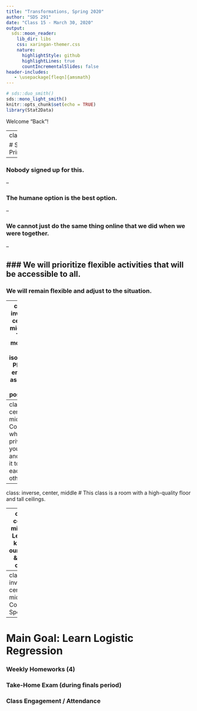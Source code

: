 ```yaml
---
title: "Transformations, Spring 2020"
author: "SDS 291"
date: "Class 15 - March 30, 2020"
output:
  sds::moon_reader:
    lib_dir: libs
    css: xaringan-themer.css
    nature:
      highlightStyle: github
      highlightLines: true
      countIncrementalSlides: false
header-includes:
   - \usepackage[fleqn]{amsmath}
---
```



```r
# sds::duo_smith()
sds::mono_light_smith()
knitr::opts_chunk$set(echo = TRUE)
library(Stat2Data)
```

Welcome "Back"!


---
class:

# Some Principles

--

### Nobody signed up for this.

--

### The humane option is the best option.

--

### We cannot just do the same thing online that we did when we were together.

--

### We will prioritize flexible activities that will be accessible to all.
--

### We will remain flexible and adjust to the situation.

---
class: inverse, center, middle
# This moment is isolating. Please engage as much as possible.

---
class: center, middle
# Consider what privilege you have and use it to help each other.

---
class: inverse, center, middle
# This class is a room with a high-quality floor and tall ceilings.

---
class: center, middle
# Let's be kind to ourselves & each other.

---
class: inverse, center, middle
# Course Specifics

---
# Main Goal: Learn Logistic Regression

### Weekly Homeworks (4)

### Take-Home Exam (during finals period)

### Class Engagement / Attendance
